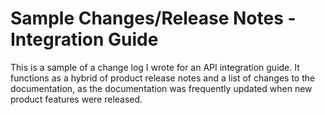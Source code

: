 # Sample Changes/Release Notes - Integration Guide



This is a sample of a change log I wrote for an API integration guide. It functions as a hybrid of product release notes and a list of changes to the documentation, as the documentation was frequently updated when new product features were released.

<PDFEmbed src="/michael-pukin-portfolio/pdf-files/changes-log-moneris-checkout.pdf" />
